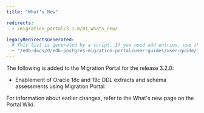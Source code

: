 ```yaml
---
title: "What's New"

redirects:
  - /migration_portal/3.1.0/01_whats_new/

legacyRedirectsGenerated:
  # This list is generated by a script. If you need add entries, use the `legacyRedirects` key.
  - "/edb-docs/d/edb-postgres-migration-portal/user-guides/user-guide/3.2.0/whats_new.html"
---
```


<div id="whats_new" class="registered_link"></div>

The following is added to the Migration Portal for the release 3.2.0:

- Enablement of Oracle 18c and 19c DDL extracts and schema assessments using Migration Portal

For information about earlier changes, refer to the What's new page on the Portal Wiki.